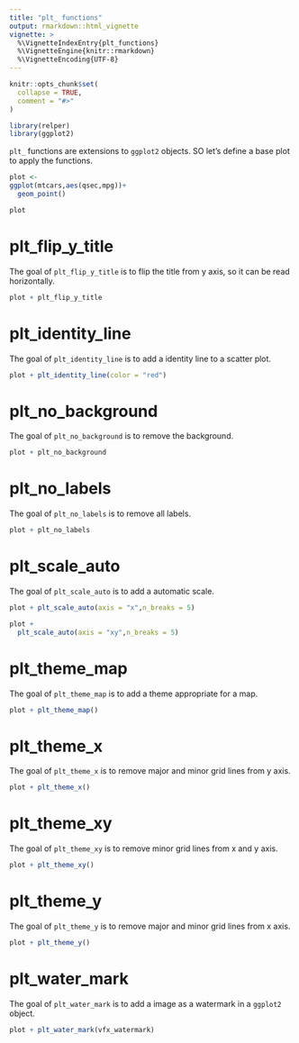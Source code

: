 ```yaml
---
title: "plt_ functions"
output: rmarkdown::html_vignette
vignette: >
  %\VignetteIndexEntry{plt_functions}
  %\VignetteEngine{knitr::rmarkdown}
  %\VignetteEncoding{UTF-8}
---
```


```r
knitr::opts_chunk$set(
  collapse = TRUE,
  comment = "#>"
)
```

```r
library(relper)
library(ggplot2)

```

`plt_` functions are extensions to `ggplot2` objects. SO let's define a base plot to apply the functions.

```r
plot <- 
ggplot(mtcars,aes(qsec,mpg))+
  geom_point()

plot
```

# plt_flip_y_title

The goal of `plt_flip_y_title` is to flip the title from y axis, so it can be read horizontally.

```r
plot + plt_flip_y_title
```

# plt_identity_line

The goal of `plt_identity_line` is to add a identity line to a scatter plot.

```r
plot + plt_identity_line(color = "red")
```

# plt_no_background

The goal of `plt_no_background` is to remove the background.

```r
plot + plt_no_background
```

# plt_no_labels

The goal of `plt_no_labels` is to remove all labels.

```r
plot + plt_no_labels
```

# plt_scale_auto

The goal of `plt_scale_auto` is to add a automatic scale.

```r
plot + plt_scale_auto(axis = "x",n_breaks = 5)
```

```r
plot +
  plt_scale_auto(axis = "xy",n_breaks = 5)
```

# plt_theme_map

The goal of `plt_theme_map` is to add a theme appropriate for a map.

```r
plot + plt_theme_map()
```

# plt_theme_x

The goal of `plt_theme_x` is to remove major and minor grid lines from y axis.

```r
plot + plt_theme_x()
```

# plt_theme_xy

The goal of `plt_theme_xy` is to remove minor grid lines from x and y axis.

```r
plot + plt_theme_xy()
```

# plt_theme_y

The goal of `plt_theme_y` is to remove major and minor grid lines from x axis.

```r
plot + plt_theme_y()
```

# plt_water_mark

The goal of `plt_water_mark` is to add a image as a watermark in a `ggplot2` object.

```r
plot + plt_water_mark(vfx_watermark)
```

